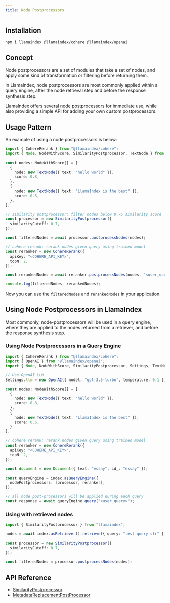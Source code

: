 ```yaml
---
title: Node Postprocessors
---
```


## Installation

```package-install
npm i llamaindex @llamaindex/cohere @llamaindex/openai
```

## Concept

Node postprocessors are a set of modules that take a set of nodes, and apply some kind of transformation or filtering before returning them.

In LlamaIndex, node postprocessors are most commonly applied within a query engine, after the node retrieval step and before the response synthesis step.

LlamaIndex offers several node postprocessors for immediate use, while also providing a simple API for adding your own custom postprocessors.

## Usage Pattern

An example of using a node postprocessors is below:

```ts
import { CohereRerank } from "@llamaindex/cohere";
import { Node, NodeWithScore, SimilarityPostprocessor, TextNode } from "llamaindex";

const nodes: NodeWithScore[] = [
  {
    node: new TextNode({ text: "hello world" }),
    score: 0.8,
  },
  {
    node: new TextNode({ text: "LlamaIndex is the best" }),
    score: 0.6,
  },
];

// similarity postprocessor: filter nodes below 0.75 similarity score
const processor = new SimilarityPostprocessor({
  similarityCutoff: 0.7,
});

const filteredNodes = await processor.postprocessNodes(nodes);

// cohere rerank: rerank nodes given query using trained model
const reranker = new CohereRerank({
  apiKey: "<COHERE_API_KEY>",
  topN: 2,
});

const rerankedNodes = await reranker.postprocessNodes(nodes, "<user_query>");

console.log(filteredNodes, rerankedNodes);
```

Now you can use the `filteredNodes` and `rerankedNodes` in your application.

## Using Node Postprocessors in LlamaIndex

Most commonly, node-postprocessors will be used in a query engine, where they are applied to the nodes returned from a retriever, and before the response synthesis step.

### Using Node Postprocessors in a Query Engine

```ts
import { CohereRerank } from "@llamaindex/cohere";
import { OpenAI } from "@llamaindex/openai";
import { Node, NodeWithScore, SimilarityPostprocessor, Settings, TextNode } from "llamaindex";

// Use OpenAI LLM
Settings.llm = new OpenAI({ model: "gpt-3.5-turbo", temperature: 0.1 });

const nodes: NodeWithScore[] = [
  {
    node: new TextNode({ text: "hello world" }),
    score: 0.8,
  },
  {
    node: new TextNode({ text: "LlamaIndex is the best" }),
    score: 0.6,
  }
];

// cohere rerank: rerank nodes given query using trained model
const reranker = new CohereRerank({
  apiKey: "<COHERE_API_KEY>",
  topN: 2,
});

const document = new Document({ text: "essay", id_: "essay" });

const queryEngine = index.asQueryEngine({
  nodePostprocessors: [processor, reranker],
});

// all node post-processors will be applied during each query
const response = await queryEngine.query("<user_query>");
```

### Using with retrieved nodes

```ts
import { SimilarityPostprocessor } from "llamaindex";

nodes = await index.asRetriever().retrieve({ query: "test query str" });

const processor = new SimilarityPostprocessor({
  similarityCutoff: 0.7,
});

const filteredNodes = processor.postprocessNodes(nodes);
```

## API Reference

- [SimilarityPostprocessor](/docs/api/classes/SimilarityPostprocessor)
- [MetadataReplacementPostProcessor](/docs/api/classes/MetadataReplacementPostProcessor)
